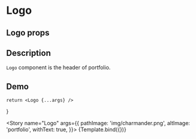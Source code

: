 
<Meta title="Logo" component={Logo} />

# Logo

## Logo props
<ArgsTable of={Logo} />

## Description

`Logo` component is the header of portfolio.

## Demo

    return <Logo {...args} />
}

<Story name="Logo" args={{
    pathImage: 'img/charmander.png',
    altImage: 'portfolio',
    withText: true,
}}>
{Template.bind({})}
</Story>

